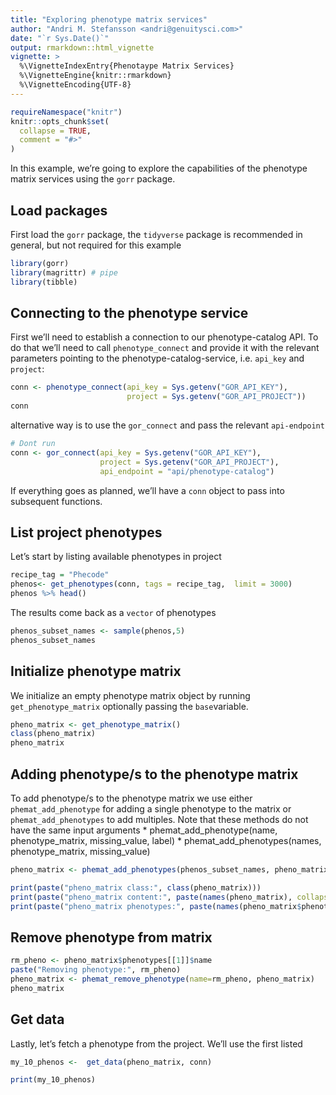 ```yaml
---
title: "Exploring phenotype matrix services"
author: "Andri M. Stefansson <andri@genuitysci.com>"
date: "`r Sys.Date()`"
output: rmarkdown::html_vignette
vignette: >
  %\VignetteIndexEntry{Phenotaype Matrix Services}
  %\VignetteEngine{knitr::rmarkdown}
  %\VignetteEncoding{UTF-8}
---
```


```r
requireNamespace("knitr")
knitr::opts_chunk$set(
  collapse = TRUE,
  comment = "#>"
)
```

In this example, we're going to explore the capabilities of the phenotype matrix services using the `gorr` package. 

## Load packages

First load the `gorr` package, the `tidyverse` package is recommended in general, but not required for this example

```r
library(gorr)
library(magrittr) # pipe
library(tibble) 
```

## Connecting to the phenotype service

First we'll need to establish a connection to our phenotype-catalog API. To do that we'll need to call `phenotype_connect` and provide it with the relevant parameters pointing to the phenotype-catalog-service, i.e. `api_key` and `project`:


```r
conn <- phenotype_connect(api_key = Sys.getenv("GOR_API_KEY"),
                          project = Sys.getenv("GOR_API_PROJECT"))
conn
```

alternative way is to use the `gor_connect` and pass the relevant `api-endpoint`

```r
# Dont run
conn <- gor_connect(api_key = Sys.getenv("GOR_API_KEY"),
                    project = Sys.getenv("GOR_API_PROJECT"),
                    api_endpoint = "api/phenotype-catalog")
```

If everything goes as planned, we'll have a `conn` object to pass into subsequent functions.

## List project phenotypes

Let's start by listing available phenotypes in project

```r
recipe_tag = "Phecode"
phenos<- get_phenotypes(conn, tags = recipe_tag,  limit = 3000)
phenos %>% head()
```

The results come back as a `vector` of phenotypes

```r
phenos_subset_names <- sample(phenos,5)
phenos_subset_names 
```

## Initialize phenotype matrix

We initialize an empty phenotype matrix object by running `get_phenotype_matrix` optionally passing the `base`variable.

```r
pheno_matrix <- get_phenotype_matrix()
class(pheno_matrix)
pheno_matrix
```

## Adding phenotype/s to the phenotype matrix

To add phenotype/s to the phenotype matrix we use either `phemat_add_phenotype` for adding a single phenotype to the matrix or `phemat_add_phenotypes` to add multiples.
Note that these methods do not have the same input arguments
* phemat_add_phenotype(name, phenotype_matrix, missing_value, label)
* phemat_add_phenotypes(names, phenotype_matrix, missing_value)

```r
pheno_matrix <- phemat_add_phenotypes(phenos_subset_names, pheno_matrix,  missing_value = '-99') 
```

```r
print(paste("pheno_matrix class:", class(pheno_matrix)))
print(paste("pheno_matrix content:", paste(names(pheno_matrix), collapse =  ", ")))
print(paste("pheno_matrix phenotypes:", paste(names(pheno_matrix$phenotypes), collapse =  ", ")))
```

## Remove phenotype from matrix

```r
rm_pheno <- pheno_matrix$phenotypes[[1]]$name
paste("Removing phenotype:", rm_pheno)
pheno_matrix <- phemat_remove_phenotype(name=rm_pheno, pheno_matrix)
pheno_matrix

```



## Get data

Lastly, let's fetch a phenotype from the project. We'll use the first listed 

```r
my_10_phenos <-  get_data(pheno_matrix, conn)
```

```r
print(my_10_phenos)
```
